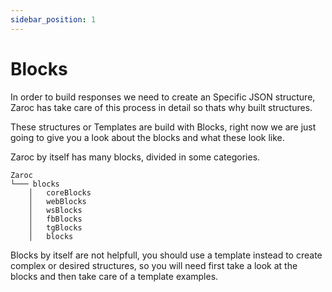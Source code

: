 ```yaml
---
sidebar_position: 1
---
```


# Blocks


In order to build responses we need to create an Specific JSON structure, Zaroc has take care of this process in detail so thats why built structures.

These structures or Templates are build with Blocks, right now we are just going to give you a look about the blocks and what these look like.

Zaroc by itself has many blocks, divided in some categories.

```shell
Zaroc
└─── blocks
    │   coreBlocks
    │   webBlocks
    │   wsBlocks
    │   fbBlocks
    │   tgBlocks
    │   blocks
```

Blocks by itself are not helpfull, you should use a template instead to create complex or desired structures, so you will need first take a look at the blocks and then take care of a template examples.
